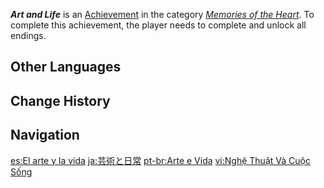 {{Achievement Infobox
|id           = 84146
|order id     = 7600
|category     = Memories of the Heart
|description  = Complete "[[The Pendulum of Weal and Woe]]" and unlock all endings.
|requirements = 
|primogems    = 20
|tracking     = 
|topic        = 
|quest        = The Pendulum of Weal and Woe
|hidden       = 
}}
'''''Art and Life''''' is an [[Achievement]] in the category ''[[Memories of the Heart]]''. To complete this achievement, the player needs to complete {{Quest|The Pendulum of Weal and Woe}} and unlock all endings.

==Other Languages==
{{Other Languages
|en      = Art and Life
|zhs     = 艺术与生活
|zhs_rm  = Yìshù yǔ Shēnghuó
|zht     = 藝術與生活
|zht_rm  = Yìshù yǔ Shēnghuó
|zh_tl   = Art and Life
|ja      = 芸術と日常
|ja_rm   = Geijutsu to Nichijou
|ja_tl   = Art and Daily Life
|ko      = 예술과 삶
|ko_tl   = Art and Life
|es      = El arte y la vida
|es_tl   = Art and Life
|fr      = L'art et la vie
|fr_tl   = Art and Life
|ru      = Искусство и жизнь
|ru_tl   = Art and Life
|th      = ศิลปะและชีวิต
|th_rm   = 
|th_tl   = 
|vi      = Nghệ Thuật Và Cuộc Sống
|vi_tl   = 
|de      = Kunst und Leben
|de_tl   = Art and Life
|id      = Seni dan Kehidupan
|id_tl   = Art and Life
|pt      = Arte e Vida
|pt_tl   = 
|tr      = Sanat ve Hayat
|tr_tl   = Art and Life
|it      = Arte e vita
|it_tl   = 
}}

==Change History==
{{Change History|3.7}}

==Navigation==
{{Achievement Navbox}}

[[es:El arte y la vida]]
[[ja:芸術と日常]]
[[pt-br:Arte e Vida]]
[[vi:Nghệ Thuật Và Cuộc Sống]]